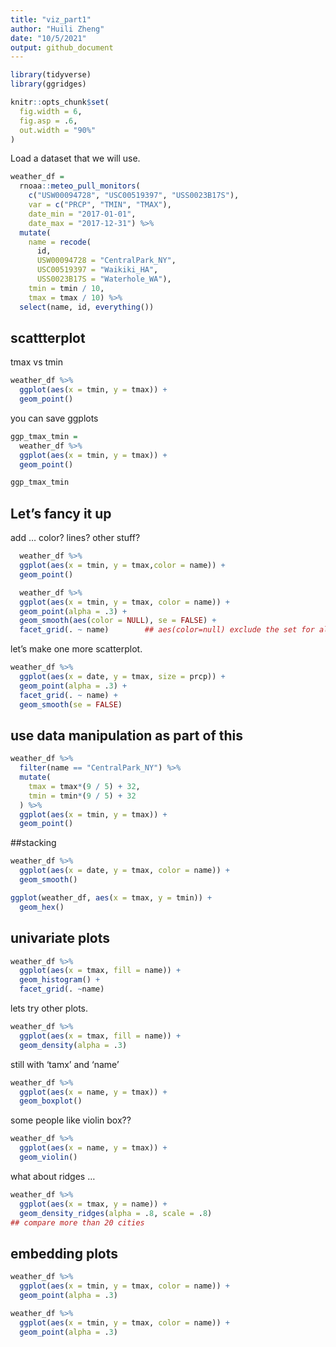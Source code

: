 ```yaml
---
title: "viz_part1"
author: "Huili Zheng"
date: "10/5/2021"
output: github_document
---
```

```r

library(tidyverse)
library(ggridges)

knitr::opts_chunk$set(
  fig.width = 6,
  fig.asp = .6,
  out.width = "90%"
)
```

Load a dataset that we will use.
```r

weather_df = 
  rnoaa::meteo_pull_monitors(
    c("USW00094728", "USC00519397", "USS0023B17S"),
    var = c("PRCP", "TMIN", "TMAX"), 
    date_min = "2017-01-01",
    date_max = "2017-12-31") %>%
  mutate(
    name = recode(
      id, 
      USW00094728 = "CentralPark_NY", 
      USC00519397 = "Waikiki_HA",
      USS0023B17S = "Waterhole_WA"),
    tmin = tmin / 10,
    tmax = tmax / 10) %>%
  select(name, id, everything())
```


## scattterplot

tmax vs tmin

```r
weather_df %>%
  ggplot(aes(x = tmin, y = tmax)) + 
  geom_point()

```



you can save ggplots
```r
ggp_tmax_tmin = 
  weather_df %>%
  ggplot(aes(x = tmin, y = tmax)) + 
  geom_point()

ggp_tmax_tmin
```


## Let's fancy it up

add ... color? lines? other stuff?

```r
  weather_df %>%
  ggplot(aes(x = tmin, y = tmax,color = name)) + 
  geom_point()
```

```r
  weather_df %>%
  ggplot(aes(x = tmin, y = tmax, color = name)) + 
  geom_point(alpha = .3) +
  geom_smooth(aes(color = NULL), se = FALSE) +   
  facet_grid(. ~ name)        ## aes(color=null) exclude the set for all 
```

let's make one more scatterplot.
```r
weather_df %>%
  ggplot(aes(x = date, y = tmax, size = prcp)) + 
  geom_point(alpha = .3) +
  facet_grid(. ~ name) +
  geom_smooth(se = FALSE)
```


## use data manipulation as part of this

```r
weather_df %>%
  filter(name == "CentralPark_NY") %>%
  mutate(
    tmax = tmax*(9 / 5) + 32,
    tmin = tmin*(9 / 5) + 32
  ) %>%
  ggplot(aes(x = tmin, y = tmax)) +
  geom_point()

```

##stacking
```r

weather_df %>%
  ggplot(aes(x = date, y = tmax, color = name)) +
  geom_smooth()
```

```r
ggplot(weather_df, aes(x = tmax, y = tmin)) + 
  geom_hex()
```

## univariate plots

```r
weather_df %>%
  ggplot(aes(x = tmax, fill = name)) +
  geom_histogram() +
  facet_grid(. ~name)

```

lets try other plots.

```r
weather_df %>%
  ggplot(aes(x = tmax, fill = name)) +
  geom_density(alpha = .3)

```

still with 'tamx' and 'name'

```r
weather_df %>%
  ggplot(aes(x = name, y = tmax)) + 
  geom_boxplot()
```

some people like violin box??

```r
weather_df %>%
  ggplot(aes(x = name, y = tmax)) + 
  geom_violin()
```

what about ridges ...
```r
weather_df %>%
  ggplot(aes(x = tmax, y = name)) +
  geom_density_ridges(alpha = .8, scale = .8)
## compare more than 20 cities 
```

## embedding plots
```r
weather_df %>%
  ggplot(aes(x = tmin, y = tmax, color = name)) +
  geom_point(alpha = .3)
```

```r
weather_df %>%
  ggplot(aes(x = tmin, y = tmax, color = name)) +
  geom_point(alpha = .3)
```